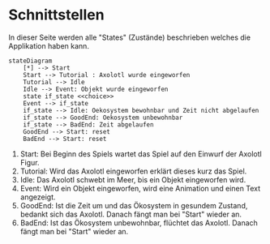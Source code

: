 # Schnittstellen
In dieser Seite werden alle "States" (Zustände) beschrieben welches die Applikation haben kann.

```mermaid
stateDiagram
    [*] --> Start
    Start --> Tutorial : Axolotl wurde eingeworfen
    Tutorial --> Idle
    Idle --> Event: Objekt wurde eingeworfen
    state if_state <<choice>>
    Event --> if_state
    if_state --> Idle: Oekosystem bewohnbar und Zeit nicht abgelaufen
    if_state --> GoodEnd: Oekosystem unbewohnbar
    if_state --> BadEnd: Zeit abgelaufen
    GoodEnd --> Start: reset
    BadEnd --> Start: reset
```
1. Start:
Bei Beginn des Spiels wartet das Spiel auf den Einwurf der Axolotl Figur.
2. Tutorial:
Wird das Axolotl eingeworfen erklärt dieses kurz das Spiel.
3. Idle:
Das Axolotl schwebt im Meer, bis ein Objekt eingeworfen wird.
4. Event:
Wird ein Objekt eingeworfen, wird eine Animation und einen Text angezeigt.
5. GoodEnd:
Ist die Zeit um und das Ökosystem in gesundem Zustand, bedankt sich das Axolotl. Danach fängt man bei "Start" wieder an.
6. BadEnd:
Ist das Ökosystem unbewohnbar, flüchtet das Axolotl. Danach fängt man bei "Start" wieder an.
